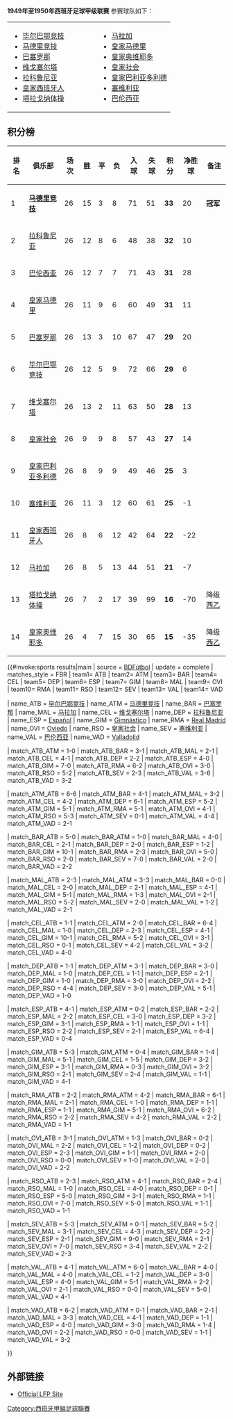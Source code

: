 {{NoteTA|G1=football|G2=西甲}}
{{Location map+ |Spain |width=400 |float=right |caption=[[西甲|西甲]]1949-50赛季各球队位置  |places=
{{Location map~ |Spain |lat=39.474616 |long=-0.358219 |label=<small>[[巴伦西亚足球俱乐部|巴伦西亚]]</small> |position=left }}
{{Location map~ |Spain |lat=40.453053 |long=-3.688356 |label=<small>[[皇家马德里|皇家马德里]]</small> }}
{{Location map~ |Spain |lat=40.401703 |long=-3.720628 |label=<small>[[马德里竞技|马德里竞技]]</small> |position=left}}
{{Location map~ |Spain |lat=43.368717 |long=-8.417514 |label=<small>[[拉科鲁尼亚|拉科鲁尼亚]]</small> }}
{{Location map~ |Spain |lat=42.231356 |long=-8.712447 |label=<small>[[塞尔塔|塞尔塔]]</small> }}
{{Location map~ |Spain |lat=41.127039 |long=1.2728472 |label=<small>[[塔拉戈纳体操|塔拉戈纳体操]]</small> |position=bottom}}
{{Location map~ |Spain |lat=37.384039 |long=-5.970583 |label=<small>[[塞维利亚足球俱乐部|塞维利亚]]</small>  |position=top}}
{{Location map~ |Spain |lat=43.263472 |long=-2.948150 |label=<small>[[毕尔巴鄂竞技|毕尔巴鄂竞技]]</small> |position=bottom}}
{{Location map~ |Spain |lat=43.358522 |long=-5.860761 |label=<small>[[皇家奥维耶多|奥维耶多]]</small> |position=bottom}}
{{Location map~ |Spain |lat=41.633333 |long=-4.716667 |label=<small>[[皇家巴利亚多利德|皇家巴利亚多利德]]</small> |position=right}}
{{Location map~ |Spain |lat=41.347861 |long=2.0756667 |label=<small>[[皇家西班牙人|皇家西班牙人]]</small> |position=right}}
{{Location map~ |Spain |lat=36.8 |long=-4.2512 |label=<small>[[马拉加足球俱乐部|马拉加]]</small> |position=right}}
{{Location map~ |Spain |lat=41.380889 |long=2.1228167 |label=<small>[[巴塞罗那足球俱乐部|巴塞罗那]]</small> |position=top}}
{{Location map~ |Spain |lat=43.301364 |long=-1.973536 |label=<small>[[皇家社会|皇家社会]]</small> |position=right}}
}}

'''1949年至1950年西班牙足球甲级联赛''' 参赛球队如下：
{|border="0" cellpadding="2"
|- valign="top"
|
* [[毕尔巴鄂竞技|毕尔巴鄂竞技]]
* [[马德里竞技|马德里竞技]]
* [[巴塞罗那足球俱乐部|巴塞罗那]]
* [[塞尔塔|维戈塞尔塔]]
* [[拉科鲁尼亚|拉科鲁尼亚]]
* [[皇家西班牙人|皇家西班牙人]]
* [[塔拉戈纳体操|塔拉戈纳体操]]
|width="50"| 
|valign="top"|
* [[马拉加足球俱乐部|马拉加]]
* [[皇家马德里|皇家马德里]]
* [[皇家奥维耶多|皇家奥维耶多]]
* [[皇家社会|皇家社会]]
* [[皇家巴利亚多利德|皇家巴利亚多利德]]
* [[塞维利亚足球俱乐部|塞维利亚]]
* [[巴伦西亚足球俱乐部|巴伦西亚]]
|}

== 积分榜 ==
{| bgcolor="#f7f8ff" cellpadding="3" cellspacing="0" border="1" style="font-size: 85%; border: gray solid 1px; border-collapse: collapse;"
|- bgcolor="#CCCCCC"
! 排名!! 俱乐部!! 场次!! 胜 !! 平 !! 负 !! 入球 !! 失球 !! 积分 !! 净胜球 !! 备注
|-align="center"
|1||align="left"|'''[[马德里竞技|马德里竞技]]'''||26||15||3||8||71||51||'''33'''||20||'''冠军'''
|-align="center" bgcolor="#EFEFEF"
|2||align="left"|[[拉科鲁尼亚|拉科鲁尼亚]]||26||12||8||6||48||38||'''32'''||10||
|-align="center"
|3||align="left"|[[巴伦西亚足球俱乐部|巴伦西亚]]||26||12||7||7||71||43||'''31'''||28||
|-align="center" bgcolor="#EFEFEF"
|4||align="left"|[[皇家马德里|皇家马德里]]||26||11||9||6||60||49||'''31'''||11||
|-align="center"
|5||align="left"|[[巴塞罗那足球俱乐部|巴塞罗那]]||26||13||3||10||67||47||'''29'''||20||
|-align="center" bgcolor="#EFEFEF"
|6||align="left"|[[毕尔巴鄂竞技|毕尔巴鄂竞技]]||26||12||5||9||72||66||'''29'''||6||
|-align="center"
|7||align="left"|[[塞尔塔|维戈塞尔塔]]||26||13||2||11||63||50||'''28'''||13||
|-align="center" bgcolor="#EFEFEF"
|8||align="left"|[[皇家社会|皇家社会]]||26||9||9||8||57||43||'''27'''||14||
|-align="center"
|9||align="left"|[[皇家巴利亚多利德|皇家巴利亚多利德]]||26||8||9||9||49||46||'''25'''||3||
|-align="center" bgcolor="#EFEFEF"
|10||align="left"|[[塞维利亚足球俱乐部|塞维利亚]]||26||11||3||12||60||61||'''25'''||-1||
|-align="center"
|11||align="left"|[[皇家西班牙人|皇家西班牙人]]||26||8||6||12||42||64||'''22'''||-22||
|-align="center" bgcolor="#EFEFEF"
|12||align="left"|[[马拉加足球俱乐部|马拉加]]||26||8||5||13||44||51||'''21'''||-7||
|-align="center"
|13||align="left"|[[塔拉戈纳体操|塔拉戈纳体操]]||26||7||2||17||39||99||'''16'''||-70|| 降级[[西班牙足球乙级联赛|西乙]]
|-align="center" bgcolor="#EFEFEF"
|14||align="left"|[[皇家奥维耶多|皇家奥维耶多]]||26||4||7||15||30||65||'''15'''||-35|| 降级[[西班牙足球乙级联赛|西乙]]
|}

{{#invoke:sports results|main
| source = [http://www.bdfutbol.com/en/t/t1949-50.html BDFútbol]
| update = complete
| matches_style = FBR
| team1= ATB | team2= ATM | team3= BAR | team4= CEL | team5= DEP | team6= ESP | team7= GIM | team8= MAL | team9= OVI | team10= RMA | team11= RSO | team12= SEV | team13= VAL | team14= VAD 

| name_ATB = [[毕尔巴鄂竞技|毕尔巴鄂竞技]]
| name_ATM = [[马德里竞技|马德里竞技]]
| name_BAR = [[巴塞罗那足球俱乐部|巴塞罗那]]
| name_MAL = [[马拉加足球俱乐部|马拉加]]
| name_CEL = [[塞尔塔|维戈塞尔塔]]
| name_DEP = [[拉科鲁尼亚|拉科鲁尼亚]]
| name_ESP = [[皇家西班牙人|Español]]
| name_GIM = [[塔拉戈纳体操|Gimnástico]]
| name_RMA = [[皇家马德里|Real Madrid]]
| name_OVI = [[皇家奥维耶多|Oviedo]]
| name_RSO = [[皇家社会|皇家社会]]
| name_SEV = [[塞维利亚足球俱乐部|塞维利亚]]
| name_VAL = [[巴伦西亚足球俱乐部|巴伦西亚]]
| name_VAD = [[皇家巴利亚多利德|Valladolid]]

| match_ATB_ATM = 1-0
| match_ATB_BAR = 3-1
| match_ATB_MAL = 2-1
| match_ATB_CEL = 4-1
| match_ATB_DEP = 2-2
| match_ATB_ESP = 4-0
| match_ATB_GIM = 7-0
| match_ATB_RMA = 6-2
| match_ATB_OVI = 3-0
| match_ATB_RSO = 5-2
| match_ATB_SEV = 2-3
| match_ATB_VAL = 3-6
| match_ATB_VAD = 3-2

| match_ATM_ATB = 6-6
| match_ATM_BAR = 4-1
| match_ATM_MAL = 3-2
| match_ATM_CEL = 4-2
| match_ATM_DEP = 6-1
| match_ATM_ESP = 5-2
| match_ATM_GIM = 5-1
| match_ATM_RMA = 5-1
| match_ATM_OVI = 4-1
| match_ATM_RSO = 5-3
| match_ATM_SEV = 0-1
| match_ATM_VAL = 4-4
| match_ATM_VAD = 2-1

| match_BAR_ATB = 5-0
| match_BAR_ATM = 1-0
| match_BAR_MAL = 4-0
| match_BAR_CEL = 2-1
| match_BAR_DEP = 2-0
| match_BAR_ESP = 1-2
| match_BAR_GIM = 10-1
| match_BAR_RMA = 2-3
| match_BAR_OVI = 5-0
| match_BAR_RSO = 2-0
| match_BAR_SEV = 7-0
| match_BAR_VAL = 2-0
| match_BAR_VAD = 2-2

| match_MAL_ATB = 2-3
| match_MAL_ATM = 3-3
| match_MAL_BAR = 0-0
| match_MAL_CEL = 2-0
| match_MAL_DEP = 2-1
| match_MAL_ESP = 4-1
| match_MAL_GIM = 5-1
| match_MAL_RMA = 1-3
| match_MAL_OVI = 2-1
| match_MAL_RSO = 5-2
| match_MAL_SEV = 2-0
| match_MAL_VAL = 1-2
| match_MAL_VAD = 2-1

| match_CEL_ATB = 1-1
| match_CEL_ATM = 2-0
| match_CEL_BAR = 6-4
| match_CEL_MAL = 1-0
| match_CEL_DEP = 2-3
| match_CEL_ESP = 4-1
| match_CEL_GIM = 10-1
| match_CEL_RMA = 5-2
| match_CEL_OVI = 3-1
| match_CEL_RSO = 0-1
| match_CEL_SEV = 4-2
| match_CEL_VAL = 3-2
| match_CEL_VAD = 4-0

| match_DEP_ATB = 1-1
| match_DEP_ATM = 3-1
| match_DEP_BAR = 3-0
| match_DEP_MAL = 1-0
| match_DEP_CEL = 1-1
| match_DEP_ESP = 2-1
| match_DEP_GIM = 1-0
| match_DEP_RMA = 3-0
| match_DEP_OVI = 2-2
| match_DEP_RSO = 4-4
| match_DEP_SEV = 3-0
| match_DEP_VAL = 5-1
| match_DEP_VAD = 1-0

| match_ESP_ATB = 4-1
| match_ESP_ATM = 0-2
| match_ESP_BAR = 2-2
| match_ESP_MAL = 2-2
| match_ESP_CEL = 3-0
| match_ESP_DEP = 3-2
| match_ESP_GIM = 3-1
| match_ESP_RMA = 1-1
| match_ESP_OVI = 1-1
| match_ESP_RSO = 2-2
| match_ESP_SEV = 2-1
| match_ESP_VAL = 6-4
| match_ESP_VAD = 0-4

| match_GIM_ATB = 5-3
| match_GIM_ATM = 0-4
| match_GIM_BAR = 1-4
| match_GIM_MAL = 5-1
| match_GIM_CEL = 1-5
| match_GIM_DEP = 3-2
| match_GIM_ESP = 3-1
| match_GIM_RMA = 0-3
| match_GIM_OVI = 3-2
| match_GIM_RSO = 2-1
| match_GIM_SEV = 2-4
| match_GIM_VAL = 1-1
| match_GIM_VAD = 4-1

| match_RMA_ATB = 2-2
| match_RMA_ATM = 4-2
| match_RMA_BAR = 6-1
| match_RMA_MAL = 2-1
| match_RMA_CEL = 1-0
| match_RMA_DEP = 1-1
| match_RMA_ESP = 1-1
| match_RMA_GIM = 5-1
| match_RMA_OVI = 6-2
| match_RMA_RSO = 2-2
| match_RMA_SEV = 4-2
| match_RMA_VAL = 2-2
| match_RMA_VAD = 1-1

| match_OVI_ATB = 3-1
| match_OVI_ATM = 1-3
| match_OVI_BAR = 0-2
| match_OVI_MAL = 2-2
| match_OVI_CEL = 1-2
| match_OVI_DEP = 0-2
| match_OVI_ESP = 2-3
| match_OVI_GIM = 1-1
| match_OVI_RMA = 2-0
| match_OVI_RSO = 0-0
| match_OVI_SEV = 1-0
| match_OVI_VAL = 2-0
| match_OVI_VAD = 2-2

| match_RSO_ATB = 2-3
| match_RSO_ATM = 4-1
| match_RSO_BAR = 2-4
| match_RSO_MAL = 1-0
| match_RSO_CEL = 4-0
| match_RSO_DEP = 0-1
| match_RSO_ESP = 5-0
| match_RSO_GIM = 3-1
| match_RSO_RMA = 1-1
| match_RSO_OVI = 7-0
| match_RSO_SEV = 5-0
| match_RSO_VAL = 1-1
| match_RSO_VAD = 1-1

| match_SEV_ATB = 5-3
| match_SEV_ATM = 0-1
| match_SEV_BAR = 5-2
| match_SEV_MAL = 3-1
| match_SEV_CEL = 4-3
| match_SEV_DEP = 2-2
| match_SEV_ESP = 2-1
| match_SEV_GIM = 9-0
| match_SEV_RMA = 2-1
| match_SEV_OVI = 7-0
| match_SEV_RSO = 3-4
| match_SEV_VAL = 2-2
| match_SEV_VAD = 2-3

| match_VAL_ATB = 4-1
| match_VAL_ATM = 6-0
| match_VAL_BAR = 4-0
| match_VAL_MAL = 4-0
| match_VAL_CEL = 1-2
| match_VAL_DEP = 3-0
| match_VAL_ESP = 4-0
| match_VAL_GIM = 5-1
| match_VAL_RMA = 2-2
| match_VAL_OVI = 2-1
| match_VAL_RSO = 0-0
| match_VAL_SEV = 5-0
| match_VAL_VAD = 4-1

| match_VAD_ATB = 6-2
| match_VAD_ATM = 0-1
| match_VAD_BAR = 2-1
| match_VAD_MAL = 3-3
| match_VAD_CEL = 4-1
| match_VAD_DEP = 1-1
| match_VAD_ESP = 4-0
| match_VAD_GIM = 3-0
| match_VAD_RMA = 1-4
| match_VAD_OVI = 2-2
| match_VAD_RSO = 0-0
| match_VAD_SEV = 1-1
| match_VAD_VAL = 3-2

}}

==外部链接==
*{{es icon}} [http://www.lfp.es/ Official LFP Site]{{Wayback|url=http://www.lfp.es/ |date=20080113205641 }}

{{西班牙足球甲級聯賽賽季}}

[[Category:西班牙甲組足球聯賽|Category:西班牙甲組足球聯賽]]